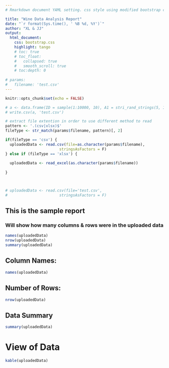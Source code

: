 ```yaml
---
# Rmarkdown document YAML setting. css style using modified bootstrap css file.

title: "Wine Data Analysis Report"
date: "`r format(Sys.time(), ' %B %d, %Y')`"
author: "XL & JJ"
output: 
  html_document:
    css: bootstrap.css
    highlight: tango
    # toc: true
    # toc_float:
    #   collapsed: true
    #   smooth_scroll: true
    # toc:depth: 0
    
# params:
#   filename: 'test.csv'
---
```


```r
knitr::opts_chunk$set(echo = FALSE)

# a <- data.frame(ID = sample(1:10000, 10), A1 = stri_rand_strings(5, 10, '[A-Z]'), B1 = sample(seq(as.Date('1999/01/01'), as.Date('2000/01/01'), by="day"), 10))
# write.csv(a, 'test.csv')

# extract file extention in order to use different method to read
pattern <- '.(csv|xlsx)$'
fileType <- str_match(params$filename, pattern)[, 2]

if(fileType == 'csv') {
  uploadedData <- read.csv(file=as.character(params$filename),
                        stringsAsFactors = F)
} else if (fileType == 'xlsx') {
  
  uploadedData <- read_excel(as.character(params$filename))
  
}



# uploadedData <- read.csv(file='test.csv',
#                       stringsAsFactors = F)
```

## This is the sample report
### Will show how many columns & rows were in the uploaded data

```r
names(uploadedData)
nrow(uploadedData)
summary(uploadedData)
```
## Column Names:
```r
names(uploadedData)

```

## Number of Rows:
```r
nrow(uploadedData)
```

## Data Summary
```r
summary(uploadedData)
```

# View of Data
```r
kable(uploadedData)
```




